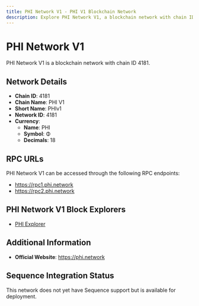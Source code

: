 ```yaml
--- 
title: PHI Network V1 - PHI V1 Blockchain Network
description: Explore PHI Network V1, a blockchain network with chain ID 4181. Learn about its native currency, PHI, and how to interact with the network.
---
```


# PHI Network V1

PHI Network V1 is a blockchain network with chain ID 4181.

## Network Details

- **Chain ID**: 4181
- **Chain Name**: PHI V1
- **Short Name**: PHIv1
- **Network ID**: 4181
- **Currency**: 
  - **Name**: PHI
  - **Symbol**: Φ
  - **Decimals**: 18

## RPC URLs

PHI Network V1 can be accessed through the following RPC endpoints:

- https://rpc1.phi.network
- https://rpc2.phi.network

## PHI Network V1 Block Explorers

- [PHI Explorer](https://explorer.phi.network)

## Additional Information

- **Official Website**: https://phi.network

## Sequence Integration Status

This network does not yet have Sequence support but is available for deployment.
